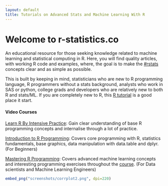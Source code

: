 ```yaml
---
layout: default
title: Tutorials on Advanced Stats and Machine Learning With R
---
```


# Welcome to r-statistics.co

An educational resource for those seeking knowledge related to machine learning and statistical computing in R.
Here, you will find quality articles, with working R code and examples, where, the goal is to make the [#rstats](http://bit.ly/2kyJ31C) concepts clear and as simple as possible. 

This is built by keeping in mind, statisticians who are new to R programming language, R programmers without a stats background, analysts who work in SAS or python, college grads and developers who are relatively new to both R and stats/ML. If you are completely new to R, this [R tutorial](R-Tutorial.html) is a good place it start.

#### Video Courses
[Learn R By Intensive Practice](http://bit.ly/2mb2IDf): Gain clear understanding of base R programming concepts and internalise through a lot of practice.

[Introduction to R Programming](http://bit.ly/2apjNXo): Covers core programming with R, statistics fundamentals, base graphics, data manipulation with data.table and dplyr. (For Beginners)

[Mastering R Programming](http://bit.ly/2jDsrGS): Covers advanced machine learning concepts and interesting programming exercises throughout the [course](http://bit.ly/2jDsrGS). (For Data scientists and Machine Learning Engineers)



```r
embed_png("screenshots/corrplot2.png", dpi=220)
```

<!--
<ul class="toc">
  {% include programming-nav.html %}
</ul>
-->